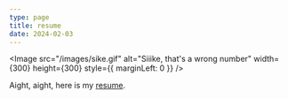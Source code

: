 ```yaml
---
type: page
title: resume
date: 2024-02-03
---
```



<Image
  src="/images/sike.gif"
  alt="Siiike, that's a wrong number"
  width={300}
  height={300}
  style={{
    marginLeft: 0
  }}
/>

Aight, aight, here is my [resume](https://drive.google.com/file/d/14hrn4ujM27jxH9DHvZh4FGVa8pA6-Mjl/view?usp=sharing).